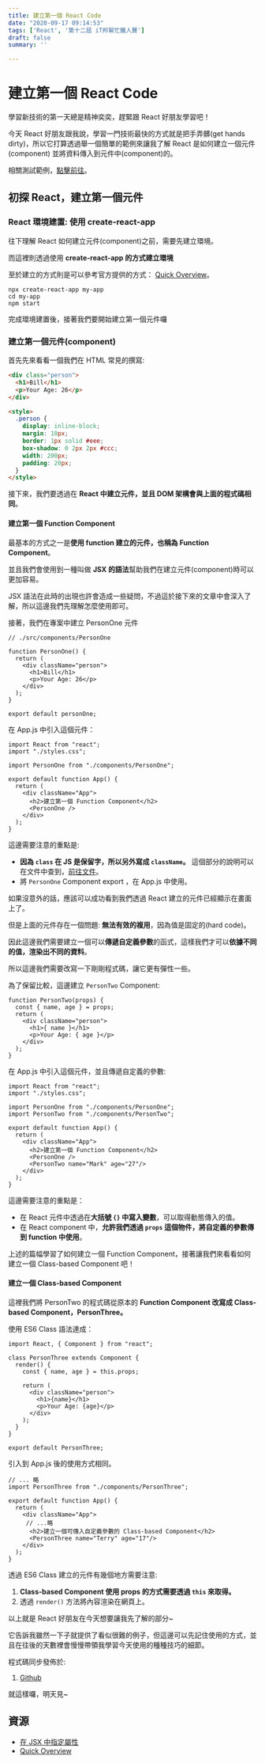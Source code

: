 ```yaml
---
title: 建立第一個 React Code
date: "2020-09-17 09:14:53"
tags: ['React', '第十二屆 iT邦幫忙鐵人賽']
draft: false
summary: ''

---
```


# 建立第一個 React Code 

學習新技術的第一天總是精神奕奕，趕緊跟 React 好朋友學習吧！


今天 React 好朋友跟我說，學習一門技術最快的方式就是把手弄髒(get hands dirty)，所以它打算透過舉一個簡單的範例來讓我了解 React 是如何建立一個元件(component) 並將資料傳入到元件中(component)的。

相關測試範例，[點擊前往](https://codesandbox.io/s/affectionate-leftpad-pi2eu?file=/src/App.js)。

## 初探 React，建立第一個元件

### React 環境建置: 使用 create-react-app

往下理解 React 如何建立元件(component)之前，需要先建立環境。

而這裡則透過使用 **create-react-app 的方式建立環境**

至於建立的方式則是可以參考官方提供的方式： [Quick Overview](https://github.com/facebook/create-react-app#quick-overview)。

```bash=
npx create-react-app my-app
cd my-app
npm start 
```

完成環境建置後，接著我們要開始建立第一個元件囉

### 建立第一個元件(component)

首先先來看看一個我們在 HTML 常見的撰寫:

```html
<div class="person">
  <h1>Bill</h1>
  <p>Your Age: 26</p>
</div>
```

```html
<style>
  .person {
    display: inline-block;
    margin: 10px;
    border: 1px solid #eee;
    box-shadow: 0 2px 2px #ccc;
    width: 200px;
    padding: 20px;
  }
</style>
```

接下來，我們要透過在 **React 中建立元件，並且 DOM 架構會與上面的程式碼相同**。

#### 建立第一個 Function Component

最基本的方式之一是**使用 function 建立的元件，也稱為 Function Component**。

並且我們會使用到一種叫做 **JSX 的語法**幫助我們在建立元件(component)時可以更加容易。

JSX 語法在此時的出現也許會造成一些疑問，不過這於接下來的文章中會深入了解，所以這邊我們先理解怎麼使用即可。

接著，我們在專案中建立 PersonOne 元件

```jsx=
// ./src/components/PersonOne

function PersonOne() {
  return (
    <div className="person">
      <h1>Bill</h1>
      <p>Your Age: 26</p>
    </div>
  );
}

export default personOne;
```

在 App.js 中引入這個元件：

```jsx=
import React from "react";
import "./styles.css";

import PersonOne from "./components/PersonOne";

export default function App() {
  return (
    <div className="App">
      <h2>建立第一個 Function Component</h2>
      <PersonOne />
    </div>
  );
}
```


這邊需要注意的重點是:
- **因為 `class` 在 JS 是保留字，所以另外寫成 `className`。** 這個部分的說明可以在文件中查到，[前往文件](https://zh-hant.reactjs.org/docs/introducing-jsx.html#specifying-attributes-with-jsx)。
- 將 `PersonOne` Component export ，在 App.js 中使用。


如果沒意外的話，應該可以成功看到我們透過 React 建立的元件已經顯示在畫面上了。

但是上面的元件存在一個問題: **無法有效的複用**，因為值是固定的(hard code)。

因此這邊我們需要建立一個可以**傳遞自定義參數**的函式，這樣我們才可以**依據不同的值，渲染出不同的資料**。

所以這邊我們需要改寫一下剛剛程式碼，讓它更有彈性一些。

為了保留比較，這邊建立 `PersonTwo` Component:

```jsx=
function PersonTwo(props) {
  const { name, age } = props;
  return (
    <div className="person">
      <h1>{ name }</h1>
      <p>Your Age: { age }</p>
    </div>
  );
}
```

在 App.js 中引入這個元件，並且傳遞自定義的參數:

```jsx=
import React from "react";
import "./styles.css";

import PersonOne from "./components/PersonOne";
import PersonTwo from "./components/PersonTwo";

export default function App() {
  return (
    <div className="App">
      <h2>建立第一個 Function Component</h2>
      <PersonOne />
      <PersonTwo name="Mark" age="27"/>
    </div>
  );
}
```


這邊需要注意的重點是：
- 在 React 元件中透過在**大括號 `{}` 中寫入變數**，可以取得動態傳入的值。
- 在 React component 中，**允許我們透過 `props` 這個物件，將自定義的參數傳到 function 中使用**。



上述的篇幅學習了如何建立一個 Function Component，接著讓我們來看看如何建立一個 Class-based Component 吧！

#### 建立一個 Class-based Component

這裡我們將 PersonTwo 的程式碼從原本的 **Function Component 改寫成 Class-based Component，PersonThree。**

使用 ES6 Class 語法達成： 

```jsx=
import React, { Component } from "react";

class PersonThree extends Component {
  render() {
    const { name, age } = this.props;

    return (
      <div className="person">
        <h1>{name}</h1>
        <p>Your Age: {age}</p>
      </div>
    );
  }
}

export default PersonThree;
```

引入到 App.js 後的使用方式相同。

```jsx=
// ... 略
import PersonThree from "./components/PersonThree";

export default function App() {
  return (
    <div className="App">
     // ...略
      <h2>建立一個可傳入自定義參數的 Class-based Component</h2>
      <PersonThree name="Terry" age="17"/>
    </div>
  );
}
```

透過 ES6 Class 建立的元件有幾個地方需要注意:
1. **Class-based Component 使用 props 的方式需要透過 `this` 來取得。**
2. 透過 `render()` 方法將內容渲染在網頁上。

以上就是 React 好朋友在今天想要讓我先了解的部分~

它告訴我雖然一下子就提供了看似很難的例子，但這邊可以先記住使用的方式，並且在往後的天數裡會慢慢帶領我學習今天使用的種種技巧的細節。

程式碼同步發佈於:
1. [Github](https://github.com/penghuachen/React_30)

就這樣囉，明天見~

## 資源

- [在 JSX 中指定屬性](https://zh-hant.reactjs.org/docs/introducing-jsx.html#specifying-attributes-with-jsx)
- [Quick Overview](https://github.com/facebook/create-react-app#quick-overview)